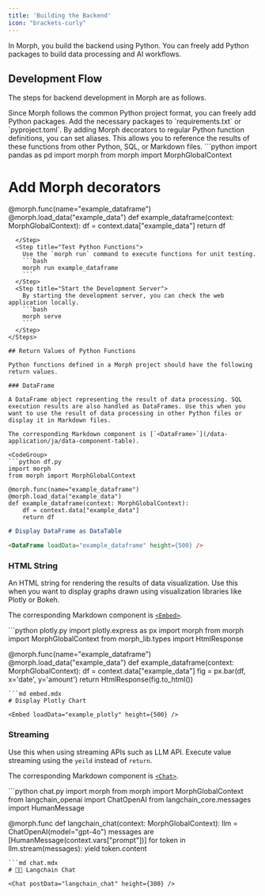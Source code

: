 ```yaml
---
title: 'Building the Backend'
icon: "brackets-curly"
---
```


In Morph, you build the backend using Python. You can freely add Python packages to build data processing and AI workflows.

## Development Flow

The steps for backend development in Morph are as follows.

<Steps>
  <Step title="Add Python Packages">
    Since Morph follows the common Python project format, you can freely add Python packages. Add the necessary packages to `requirements.txt` or `pyproject.toml`.
  </Step>
  <Step title="Define Python Functions and Add Morph Decorators">
    By adding Morph decorators to regular Python function definitions, you can set aliases. This allows you to reference the results of these functions from other Python, SQL, or Markdown files.
```python
import pandas as pd
import morph
from morph import MorphGlobalContext

# Add Morph decorators
@morph.func(name="example_dataframe")
@morph.load_data("example_data")
def example_dataframe(context: MorphGlobalContext):
    df = context.data["example_data"]
    return df
```
  </Step>
  <Step title="Test Python Functions">
    Use the `morph run` command to execute functions for unit testing.
    ```bash
    morph run example_dataframe
    ```
  </Step>
  <Step title="Start the Development Server">
    By starting the development server, you can check the web application locally.
    ```bash
    morph serve
    ```
  </Step>
</Steps>

## Return Values of Python Functions

Python functions defined in a Morph project should have the following return values.

### DataFrame

A DataFrame object representing the result of data processing. SQL execution results are also handled as DataFrames. Use this when you want to use the result of data processing in other Python files or display it in Markdown files.

The corresponding Markdown component is [`<DataFrame>`](/data-application/ja/data-component-table).

<CodeGroup>
```python df.py
import morph
from morph import MorphGlobalContext

@morph.func(name="example_dataframe")
@morph.load_data("example_data")
def example_dataframe(context: MorphGlobalContext):
    df = context.data["example_data"]
    return df
```
```md data_table.mdx
# Display DataFrame as DataTable

<DataFrame loadData="example_dataframe" height={500} />
```
</CodeGroup>

### HTML String

An HTML string for rendering the results of data visualization. Use this when you want to display graphs drawn using visualization libraries like Plotly or Bokeh.

The corresponding Markdown component is [`<Embed>`](/data-application/ja/data-component-embed).

<CodeGroup>
```python plotly.py
import plotly.express as px
import morph
from morph import MorphGlobalContext
from morph_lib.types import HtmlResponse

@morph.func(name="example_dataframe")
@morph.load_data("example_data")
def example_dataframe(context: MorphGlobalContext):
    df = context.data["example_data"]
    fig = px.bar(df, x='date', y='amount')
    return HtmlResponse(fig.to_html())
```
```md embed.mdx
# Display Plotly Chart

<Embed loadData="example_plotly" height={500} />
```
</CodeGroup>

### Streaming

Use this when using streaming APIs such as LLM API. Execute value streaming using the `yeild` instead of `return`.

The corresponding Markdown component is [`<Chat>`](/data-application/ja/ai-component-chat).

<CodeGroup>
```python chat.py
import morph
from morph import MorphGlobalContext
from langchain_openai import ChatOpenAI
from langchain_core.messages import HumanMessage

@morph.func
def langchain_chat(context: MorphGlobalContext):
    llm = ChatOpenAI(model="gpt-4o")
    messages are [HumanMessage(context.vars["prompt"])]
    for token in llm.stream(messages):
        yield token.content
```
```md chat.mdx
# 🦜🔗 Langchain Chat

<Chat postData="langchain_chat" height={300} />
```
</CodeGroup>